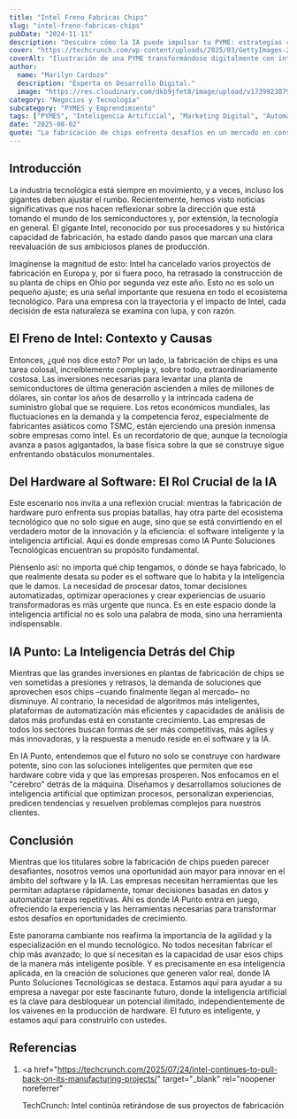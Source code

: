 ```yaml
---
title: "Intel Freno Fabricas Chips"
slug: "intel-freno-fabricas-chips"
pubDate: "2024-11-11"
description: "Descubre cómo la IA puede impulsar tu PYME: estrategias concretas de marketing, automatización y datos para aumentar ventas."
cover: "https://techcrunch.com/wp-content/uploads/2025/03/GettyImages-2205047441.jpg?w=1024"
coverAlt: "Ilustración de una PYME transformándose digitalmente con inteligencia artificial."
author:
  name: "Marilyn Cardozo"
  description: "Experta en Desarrollo Digital."
  image: "https://res.cloudinary.com/dkb9jfet8/image/upload/v1739923879/marilyn_s2mi4a.png"
category: "Negocios y Tecnología"
subcategory: "PYMES y Emprendimiento"
tags: ["PYMES", "Inteligencia Artificial", "Marketing Digital", "Automatización", "Ventas"]
date: "2025-08-02"
quote: "La fabricación de chips enfrenta desafíos en un mercado en constante evolución. — Sergio Rondón"
---
```

<h2 id="introduccion">Introducción</h2>

La industria tecnológica está siempre en movimiento, y a veces, incluso los gigantes deben ajustar el rumbo. Recientemente, hemos visto noticias significativas que nos hacen reflexionar sobre la dirección que está tomando el mundo de los semiconductores y, por extensión, la tecnología en general. El gigante Intel, reconocido por sus procesadores y su histórica capacidad de fabricación, ha estado dando pasos que marcan una clara reevaluación de sus ambiciosos planes de producción.

Imagínense la magnitud de esto: Intel ha cancelado varios proyectos de fabricación en Europa y, por si fuera poco, ha retrasado la construcción de su planta de chips en Ohio por segunda vez este año. Esto no es solo un pequeño ajuste; es una señal importante que resuena en todo el ecosistema tecnológico. Para una empresa con la trayectoria y el impacto de Intel, cada decisión de esta naturaleza se examina con lupa, y con razón.

<h2 id="el-freno-de-intel-contexto-y-causas">
  El Freno de Intel: Contexto y Causas
</h2>

Entonces, ¿qué nos dice esto? Por un lado, la fabricación de chips es una tarea colosal, increíblemente compleja y, sobre todo, extraordinariamente costosa. Las inversiones necesarias para levantar una planta de semiconductores de última generación ascienden a miles de millones de dólares, sin contar los años de desarrollo y la intrincada cadena de suministro global que se requiere. Los retos económicos mundiales, las fluctuaciones en la demanda y la competencia feroz, especialmente de fabricantes asiáticos como TSMC, están ejerciendo una presión inmensa sobre empresas como Intel. Es un recordatorio de que, aunque la tecnología avanza a pasos agigantados, la base física sobre la que se construye sigue enfrentando obstáculos monumentales.

<h2 id="del-hardware-al-software-el-rol-crucial-de-la-ia">
  Del Hardware al Software: El Rol Crucial de la IA
</h2>

Este escenario nos invita a una reflexión crucial: mientras la fabricación de hardware puro enfrenta sus propias batallas, hay otra parte del ecosistema tecnológico que no solo sigue en auge, sino que se está convirtiendo en el verdadero motor de la innovación y la eficiencia: el software inteligente y la inteligencia artificial. Aquí es donde empresas como IA Punto Soluciones Tecnológicas encuentran su propósito fundamental.

Piénsenlo así: no importa qué chip tengamos, o dónde se haya fabricado, lo que realmente desata su poder es el software que lo habita y la inteligencia que le damos. La necesidad de procesar datos, tomar decisiones automatizadas, optimizar operaciones y crear experiencias de usuario transformadoras es más urgente que nunca. Es en este espacio donde la inteligencia artificial no es solo una palabra de moda, sino una herramienta indispensable.

<h2 id="ia-punto-la-inteligencia-detras-del-chip">
  IA Punto: La Inteligencia Detrás del Chip
</h2>

Mientras que las grandes inversiones en plantas de fabricación de chips se ven sometidas a presiones y retrasos, la demanda de soluciones que aprovechen esos chips –cuando finalmente llegan al mercado– no disminuye. Al contrario, la necesidad de algoritmos más inteligentes, plataformas de automatización más eficientes y capacidades de análisis de datos más profundas está en constante crecimiento. Las empresas de todos los sectores buscan formas de ser más competitivas, más ágiles y más innovadoras, y la respuesta a menudo reside en el software y la IA.

En IA Punto, entendemos que el futuro no solo se construye con hardware potente, sino con las soluciones inteligentes que permiten que ese hardware cobre vida y que las empresas prosperen. Nos enfocamos en el "cerebro" detrás de la máquina. Diseñamos y desarrollamos soluciones de inteligencia artificial que optimizan procesos, personalizan experiencias, predicen tendencias y resuelven problemas complejos para nuestros clientes.

<h2 id="conclusion">Conclusión</h2>

Mientras que los titulares sobre la fabricación de chips pueden parecer desafiantes, nosotros vemos una oportunidad aún mayor para innovar en el ámbito del software y la IA. Las empresas necesitan herramientas que les permitan adaptarse rápidamente, tomar decisiones basadas en datos y automatizar tareas repetitivas. Ahí es donde IA Punto entra en juego, ofreciendo la experiencia y las herramientas necesarias para transformar estos desafíos en oportunidades de crecimiento.

Este panorama cambiante nos reafirma la importancia de la agilidad y la especialización en el mundo tecnológico. No todos necesitan fabricar el chip más avanzado; lo que sí necesitan es la capacidad de usar esos chips de la manera más inteligente posible. Y es precisamente en esa inteligencia aplicada, en la creación de soluciones que generen valor real, donde IA Punto Soluciones Tecnológicas se destaca. Estamos aquí para ayudar a su empresa a navegar por este fascinante futuro, donde la inteligencia artificial es la clave para desbloquear un potencial ilimitado, independientemente de los vaivenes en la producción de hardware. El futuro es inteligente, y estamos aquí para construirlo con ustedes.

<h2 id="referencias">Referencias</h2>

1.  <a
      href="https://techcrunch.com/2025/07/24/intel-continues-to-pull-back-on-its-manufacturing-projects/"
      target="_blank"
      rel="noopener noreferrer"
    >
      TechCrunch: Intel continúa retirándose de sus proyectos de fabricación
    </a>
